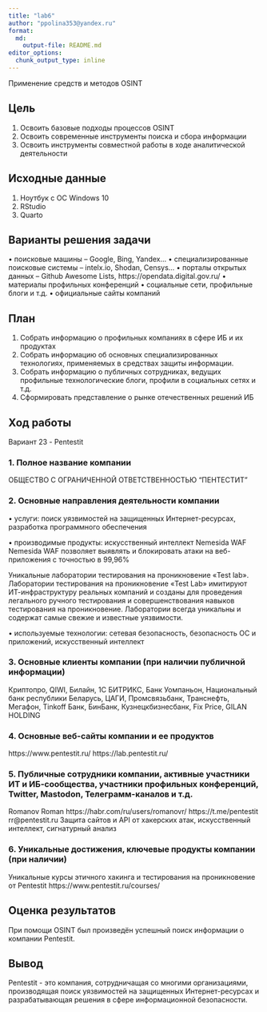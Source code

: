 ```yaml
---
title: "lab6"
author: "ppolina353@yandex.ru"
format:   
  md:
    output-file: README.md
editor_options: 
  chunk_output_type: inline
---
```

Применение средств и методов OSINT

## Цель

1. Освоить базовые подходы процессов OSINT  \n
2. Освоить современные инструменты поиска и сбора информации  \n
3. Освоить инструменты совместной работы в ходе аналитической деятельности  \n

## Исходные данные

1. Ноутбук с ОС Windows 10
2. RStudio
3. Quarto

## Варианты решения задачи

• поисковые машины – Google, Bing, Yandex…  \n
• специализированные поисковые системы – intelx.io, Shodan, Censys…  \n
• порталы открытых данных – Github Awesome Lists,  \n https://opendata.digital.gov.ru/   \n
• материалы профильных конференций  \n
• социальные сети, профильные блоги и т.д.  \n
• официальные сайты компаний  \n

## План

1. Собрать информацию о профильных компаниях в сфере ИБ и их продуктах
2. Собрать информацию об основных специализированных технологиях, применяемых в средствах защиты информации.
3. Собрать информацию о публичных сотрудниках, ведущих профильные технологические блоги, профили в социальных сетях и т.д.
4. Сформировать представление о рынке отечественных решений ИБ

## Ход работы

Вариант 23 - Pentestit

### 1. Полное название компании

ОБЩЕСТВО С ОГРАНИЧЕННОЙ ОТВЕТСТВЕННОСТЬЮ "ПЕНТЕСТИТ"

### 2. Основные направления деятельности компании

• услуги:
поиск уязвимостей на защищенных Интернет-ресурсах, разработка программного обеспечения 

• производимые продукты: 
искусственный интеллект Nemesida WAF
Nemesida WAF позволяет выявлять и блокировать атаки на веб-приложения с точностью в 99,96%

Уникальные лаборатории тестирования на проникновение «Test lab».
Лаборатории тестирования на проникновение «Test Lab» имитируют ИТ-инфраструктуру реальных компаний и созданы для проведения легального ручного тестирования и совершенствования навыков тестирования на проникновение. Лаборатории всегда уникальны и содержат самые свежие и известные уязвимости. 

• используемые технологии:
сетевая безопасность, безопасность ОС и приложений, искусственный интеллект

### 3. Основные клиенты компании (при наличии публичной информации)

Криптопро, QIWI, Билайн, 1С БИТРИКС, Банк Уомпаньон, Национальный банк республики Беларусь, ЦАГИ, Промсвязьбанк, Транснефть, Мегафон, Tinkoff Банк, БинБанк, Кузнецкбизнесбанк, Fix Price, GILAN HOLDING

### 4. Основные веб-сайты компании и ее продуктов

https://www.pentestit.ru/
https://lab.pentestit.ru/

### 5. Публичные сотрудники компании, активные участники ИТ и ИБ-сообщества, участники профильных конференций, Twitter, Mastodon, Телеграмм-каналов и т.д.

Romanov Roman  \n
https://habr.com/ru/users/romanovr/  \n
https://t.me/pentestit  \n
rr@pentestit.ru  \n
Защита сайтов и API от хакерских атак, искусственный интеллект, сигнатурный анализ  \n

### 6. Уникальные достижения, ключевые продукты компании (при наличии)

Уникальные курсы этичного хакинга и тестирования на проникновение от Pentestit
https://www.pentestit.ru/courses/

## Оценка результатов

При помощи OSINT был произведён успешный поиск информации о компании Pentestit.

## Вывод

Pentestit - это компания, сотрудничащая со многими организациями, производящая поиск уязвимостей на защищенных Интернет-ресурсах и разрабатывающая решения в сфере информационной безопасности.

